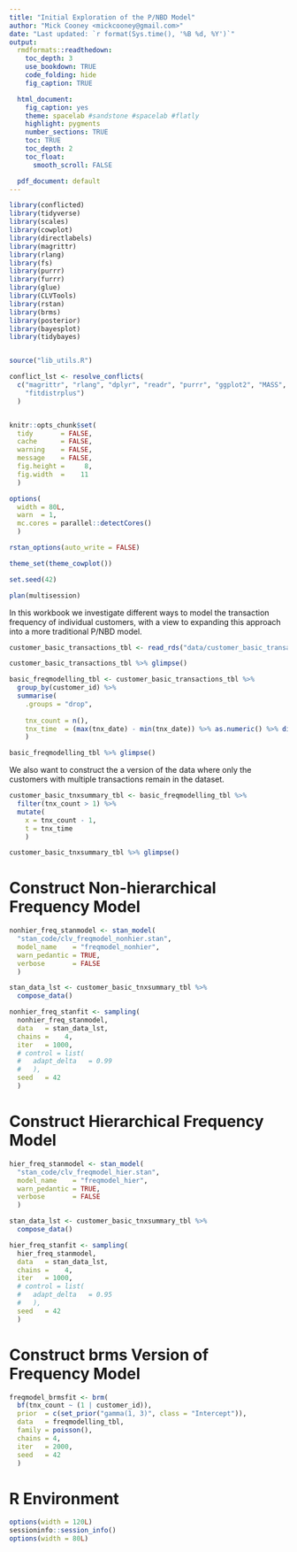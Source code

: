 ```yaml
---
title: "Initial Exploration of the P/NBD Model"
author: "Mick Cooney <mickcooney@gmail.com>"
date: "Last updated: `r format(Sys.time(), '%B %d, %Y')`"
output:
  rmdformats::readthedown:
    toc_depth: 3
    use_bookdown: TRUE
    code_folding: hide
    fig_caption: TRUE

  html_document:
    fig_caption: yes
    theme: spacelab #sandstone #spacelab #flatly
    highlight: pygments
    number_sections: TRUE
    toc: TRUE
    toc_depth: 2
    toc_float:
      smooth_scroll: FALSE

  pdf_document: default
---
```



```r
library(conflicted)
library(tidyverse)
library(scales)
library(cowplot)
library(directlabels)
library(magrittr)
library(rlang)
library(fs)
library(purrr)
library(furrr)
library(glue)
library(CLVTools)
library(rstan)
library(brms)
library(posterior)
library(bayesplot)
library(tidybayes)


source("lib_utils.R")

conflict_lst <- resolve_conflicts(
  c("magrittr", "rlang", "dplyr", "readr", "purrr", "ggplot2", "MASS",
    "fitdistrplus")
  )


knitr::opts_chunk$set(
  tidy       = FALSE,
  cache      = FALSE,
  warning    = FALSE,
  message    = FALSE,
  fig.height =     8,
  fig.width  =    11
  )

options(
  width = 80L,
  warn  = 1,
  mc.cores = parallel::detectCores()
  )

rstan_options(auto_write = FALSE)

theme_set(theme_cowplot())

set.seed(42)

plan(multisession)
```

In this workbook we investigate different ways to model the transaction
frequency of individual customers, with a view to expanding this approach into
a more traditional P/NBD model.

```r
customer_basic_transactions_tbl <- read_rds("data/customer_basic_transactions_tbl.rds")

customer_basic_transactions_tbl %>% glimpse()
```



```r
basic_freqmodelling_tbl <- customer_basic_transactions_tbl %>%
  group_by(customer_id) %>%
  summarise(
    .groups = "drop",
    
    tnx_count = n(),
    tnx_time  = (max(tnx_date) - min(tnx_date)) %>% as.numeric() %>% divide_by(7)
    )

basic_freqmodelling_tbl %>% glimpse()
```

We also want to construct the a version of the data where only the customers
with multiple transactions remain in the dataset.

```r
customer_basic_tnxsummary_tbl <- basic_freqmodelling_tbl %>%
  filter(tnx_count > 1) %>%
  mutate(
    x = tnx_count - 1,
    t = tnx_time
    )

customer_basic_tnxsummary_tbl %>% glimpse()
```



# Construct Non-hierarchical Frequency Model

```r
nonhier_freq_stanmodel <- stan_model(
  "stan_code/clv_freqmodel_nonhier.stan",
  model_name    = "freqmodel_nonhier",
  warn_pedantic = TRUE,
  verbose       = FALSE
  )

stan_data_lst <- customer_basic_tnxsummary_tbl %>%
  compose_data()

nonhier_freq_stanfit <- sampling(
  nonhier_freq_stanmodel,
  data   = stan_data_lst,
  chains =    4,
  iter   = 1000,
  # control = list(
  #   adapt_delta   = 0.99
  #   ),
  seed   = 42
  )
```



# Construct Hierarchical Frequency Model

```r
hier_freq_stanmodel <- stan_model(
  "stan_code/clv_freqmodel_hier.stan",
  model_name    = "freqmodel_hier",
  warn_pedantic = TRUE,
  verbose       = FALSE
  )

stan_data_lst <- customer_basic_tnxsummary_tbl %>%
  compose_data()

hier_freq_stanfit <- sampling(
  hier_freq_stanmodel,
  data   = stan_data_lst,
  chains =    4,
  iter   = 1000,
  # control = list(
  #   adapt_delta   = 0.95
  #   ),
  seed   = 42
  )
```








# Construct brms Version of Frequency Model

```r
freqmodel_brmsfit <- brm(
  bf(tnx_count ~ (1 | customer_id)),
  prior  = c(set_prior("gamma(1, 3)", class = "Intercept")),
  data   = freqmodelling_tbl,
  family = poisson(),
  chains = 4,
  iter   = 2000,
  seed   = 42
  )
```








# R Environment

```r
options(width = 120L)
sessioninfo::session_info()
options(width = 80L)
```
